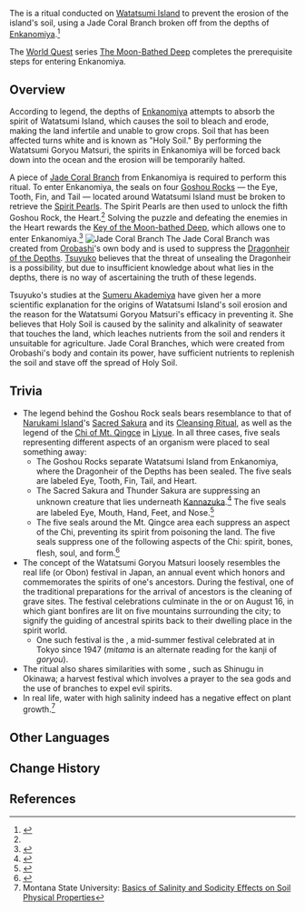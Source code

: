 {{Terminology Infobox
|title        = 
|image        = 
|type         = Lore
|type2        = Inazuma Culture
|region       = Inazuma
|area         = Watatsumi Island
}}
The {{Lang|'''Watatsumi Goryou Matsuri'''|ja=海祇御霊祭|ja_tl=Watatsumi Spirit Ritual}} is a ritual conducted on [[Watatsumi Island]] to prevent the erosion of the island's soil, using a Jade Coral Branch broken off from the depths of [[Enkanomiya]].<ref name="TMBD">{{Ref/Quest|The Moon-Bathed Deep (Quest)}}</ref>

The [[World Quest]] series [[The Moon-Bathed Deep]] completes the prerequisite steps for entering Enkanomiya.

==Overview==
According to legend, the depths of [[Enkanomiya]] attempts to absorb the spirit of Watatsumi Island, which causes the soil to bleach and erode, making the land infertile and unable to grow crops. Soil that has been affected turns white and is known as "Holy Soil." By performing the Watatsumi Goryou Matsuri, the spirits in Enkanomiya will be forced back down into the ocean and the erosion will be temporarily halted.

A piece of [[Bloodbranch Coral|Jade Coral Branch]] from Enkanomiya is required to perform this ritual. To enter Enkanomiya, the seals on four [[Goshou Rocks]] &mdash; the Eye, Tooth, Fin, and Tail &mdash; located around Watatsumi Island must be broken to retrieve the [[Spirit Pearl]]s. The Spirit Pearls are then used to unlock the fifth Goshou Rock, the Heart.<ref name="TMBD"/> Solving the puzzle and defeating the enemies in the Heart rewards the [[Key of the Deep|Key of the Moon-bathed Deep]], which allows one to enter Enkanomiya.<ref>{{Ref/Quest|"Heart of Watatsumi"}}</ref>
[[File:Item Bloodbranch Coral.png|thumb|Jade Coral Branch]]
The Jade Coral Branch was created from [[Orobashi]]'s own body and is used to suppress the [[Dragonheir of the Depths]]. [[Tsuyuko]] believes that the threat of unsealing the Dragonheir is a possibility, but due to insufficient knowledge about what lies in the depths, there is no way of ascertaining the truth of these legends.

Tsuyuko's studies at the [[Sumeru Akademiya]] have given her a more scientific explanation for the origins of Watatsumi Island's soil erosion and the reason for the Watatsumi Goryou Matsuri's efficacy in preventing it. She believes that Holy Soil is caused by the salinity and alkalinity of seawater that touches the land, which leaches nutrients from the soil and renders it unsuitable for agriculture. Jade Coral Branches, which were created from Orobashi's body and contain its power, have sufficient nutrients to replenish the soil and stave off the spread of Holy Soil.

==Trivia==
*The legend behind the Goshou Rock seals bears resemblance to that of [[Narukami Island]]'s [[Sacred Sakura]] and its [[Sacred Sakura Cleansing Ritual#Lore|Cleansing Ritual]], as well as the legend of the [[Chi#Chi of Mt. Qingce|Chi of Mt. Qingce]] in [[Liyue]]. In all three cases, five seals representing different aspects of an organism were placed to seal something away:
**The Goshou Rocks separate Watatsumi Island from Enkanomiya, where the Dragonheir of the Depths has been sealed. The five seals are labeled Eye, Tooth, Fin, Tail, and Heart.
**The Sacred Sakura and Thunder Sakura are suppressing an unknown creature that lies underneath [[Kannazuka]].<ref>{{Ref/Quest|Sakura Arborism}}</ref> The five seals are labeled Eye, Mouth, Hand, Feet, and Nose.<ref>{{Ref/Item|Sacred Sakura Cleansing Summary}}</ref>
**The five seals around the Mt. Qingce area each suppress an aspect of the Chi, preventing its spirit from poisoning the land. The five seals suppress one of the following aspects of the Chi: spirit, bones, flesh, soul, and form.<ref>{{Ref/Quest|The Chi of Yore}}</ref>
* The concept of the Watatsumi Goryou Matsuri loosely resembles the real life {{W|Bon Festival|Bon}} (or Obon) festival in Japan, an annual event which honors and commemorates the spirits of one's ancestors. During the festival, one of the traditional preparations for the arrival of ancestors is the cleaning of grave sites. The festival celebrations culminate in the {{Lang|{{w|Gozan no Okuribi|''Gozan no Okuribi''}}|ja={{rubi|五|ご|山|ざんの|送|おく}}り{{rubi|火|び}}|ja_tl=Five Mountains' Send-Off Fire}} or {{Lang|''Daimonji''|ja={{rubi|大|だい|文|もん|字|じ}}}} on August 16, in which giant bonfires are lit on five mountains surrounding the city; to signify the guiding of ancestral spirits back to their dwelling place in the spirit world.
** One such festival is the {{Lang|Mitama Matsuri|ja=みたままつり|ja_tl=Spirit Festival}}, a mid-summer festival celebrated at {{W|Yasukuni Shrine}} in Tokyo since 1947 (''mitama'' is an alternate reading for the kanji of ''goryou'').
* The ritual also shares similarities with some {{W|Ryukyuan festivals and observances|Ryukyuan festivals}}, such as Shinugu in Okinawa; a harvest festival which involves a prayer to the sea gods and the use of branches to expel evil spirits.
*In real life, water with high salinity indeed has a negative effect on plant growth.<ref>Montana State University: [https://waterquality.montana.edu/energy/cbm/background/soil-prop.html Basics of Salinity and Sodicity Effects on Soil Physical Properties]</ref>

==Other Languages==
{{Other Languages
|en       = Watatsumi Goryou Matsuri
|zhs      = 海祇御灵祭
|zhs_rm   = Hǎiqí Yùlíng-jì
|zht      = 海祇御靈祭
|zht_rm   = Hǎiqí Yùlíng-jì
|zh_tl   = Watatsumi Spirit Ritual{{Sino|zh|ja}}
|ja       = 海祇御霊祭
|ja_rm    = Watatsumi Goryou Matsuri<ref>{{Ref/Quest|Three Realms Gateway Offering: The Eve|note=Japanese Voice-Over}}</ref>
|ja_tl    = Watatsumi Spirit Ritual
|ko       = 와타츠미 {{tt|어령|御靈}} {{tt|제사|祭祀}}
|ko_rm    = Watacheumi Eoryeong Jesa
|ko_tl    = Watatsumi Spirit Ritual
|es       = Ceremonia de ofrendas de Watatsumi
|es_tl    = Watatsumi Offerings Ceremony
|fr       = Rituel sacré de Watatsumi
|fr_tl    = Sacred Ritual of Watatsumi
|ru       = Ватацуми горё мацури
|th       = สังเวยจิตวิญญาณของ Watatsumi
|th_rm    = Sangwoei chit winyan khong Watatsumi
|th_tl    = 
|vi       = Lễ {{tt|Tế|祭}} {{tt|Linh Hồn|靈魂}} Watatsumi
|vi_tl    = 
|de       = Watatsumi Goryou Matsuri
|id       = Watatsumi Goryou Matsuri
|pt       = Watatsumi Goryou Matsuri
}}

==Change History==
{{Change History|2.1}}

==References==
{{Reflist|2}}
